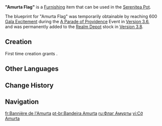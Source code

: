 {{Furnishing Infobox
|id             = 373384
|image          = Item Amurta Flag.png
|category       = Landscape
|subcategory    = Ornament
|quality        = 4
|adeptal_energy = 90
|load           = 65
|reduced_load   = 47
|description    = A flag planted by the [[Akademiya]] during the [[Akademiya Extravaganza]]. This verdant green variant represents [[Amurta]], reflecting their lush knowledge in matters of biology and the medical sciences...
|mention        = Sumeru Akademiya;Amurta
|blueprint      = [[Realm Depot]]<br>A Parade of Providence [[A Parade of Providence#Gala Excitement|Gala Excitement]]
}}
'''"Amurta Flag"''' is a [[Furnishing]] item that can be used in the [[Serenitea Pot]].

The blueprint for "Amurta Flag" was temporarily obtainable by reaching 600 [[A Parade of Providence#Gala Excitement|Gala Excitement]] during the [[A Parade of Providence]] Event in [[Version 3.6]], and was permanently added to the [[Realm Depot]] stock in [[Version 3.8]].

==Creation==
First time creation grants {{Item|Trust|24|x=90}}.
{{Recipe
|type          = Creation
|time          = 16h
|Adhigama Wood = 6
|Fabric        = 6
|sort          = Adhigama Wood;Fabric
}}

==Other Languages==
{{Other Languages
|en       = "Amurta Flag"
|zhs      = 「阿弥利多之旗」
|zhs_rm   = "Āmílìduō zhī Qí"
|zht      = 「阿彌利多之旗」
|zht_rm   = "Āmílìduō zhī Qí"
|zh_tl    = "Flag of Amurta"
|ja       = 「アムリタの旗」
|ja_rm    = "Amurita no Hata"
|ja_tl    = "Amurta Flag"
|ko       = 「아무르타 깃발」
|ko_tl    = "Amurta Flag"
|es       = Bandera de Amurta
|es_tl    = Amurta Flag
|fr       = Bannière de l'Amurta
|fr_tl    = Amurta Banner
|ru       = Флаг Амурты
|ru_tl    = Amurta Flag
|th       = "ธงคณะ Amurta"
|th_rm    = "Thong Kha-na Amurta"
|th_tl    = 
|vi       = Cờ Amurta
|vi_tl    = 
|de       = „Flagge von Amurta“
|de_tl    = "Flag of Amurta"
|id       = Bendera Amurta
|id_tl    = Amurta Flag
|pt       = Bandeira Amurta
|pt_tl    = Amurta Flag
|tr       = "Amurta Bayrağı"
|tr_tl    = 
|it       = Bandiera dell'Amurta
|it_tl    = Flag of The Amurta
}}

==Change History==
{{Change History|3.6}}

==Navigation==
{{Furnishing Navbox|exterior}}

[[fr:Bannière de l'Amurta]]
[[pt-br:Bandeira Amurta]]
[[ru:Флаг Амурты]]
[[vi:Cờ Amurta]]